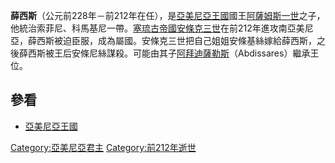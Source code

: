 '''薛西斯'''（公元前228年－前212年在任），是[[亞美尼亞王國|亞美尼亞王國]]國王[[阿薩姆斯一世|阿薩姆斯一世]]之子，他統治索菲尼、科馬基尼一帶。[[塞琉古帝國|塞琉古帝國]][[安條克三世|安條克三世]]在前212年進攻南亞美尼亞，薛西斯被迫臣服，成為屬國。安條克三世把自己姐姐安條基絲嫁給薛西斯，之後薛西斯被王后安條尼絲謀殺。可能由其子[[阿拜迪薩勒斯|阿拜迪薩勒斯]]（Abdissares）繼承王位。 

==參看==
* [[亞美尼亞王國|亞美尼亞王國]]

{{start box}}
{{s-before|[[阿薩姆斯一世|阿薩姆斯一世]]}}
{{s-title|南[[亞美尼亞王國|亞美尼亞王國]]國王 <br>前228年－前212年以後}}
{{s-after|[[阿拜迪薩勒斯|阿拜迪薩勒斯]]}}
{{end box}}

[[Category:亞美尼亞君主|Category:亞美尼亞君主]]
[[Category:前212年逝世|Category:前212年逝世]]